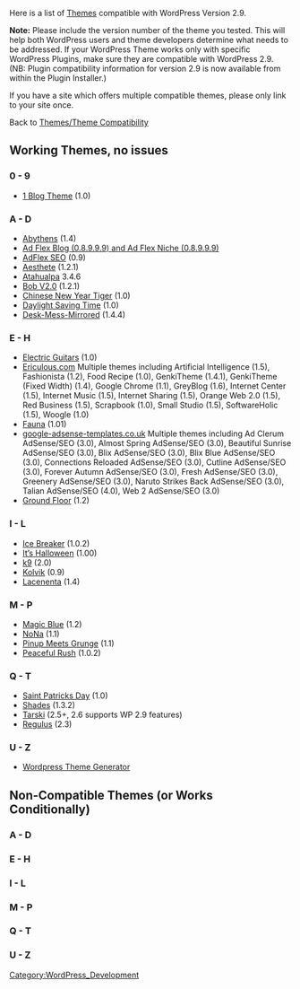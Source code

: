 Here is a list of [[Using_Themes|Themes]] compatible with WordPress Version 2.9.

'''Note:''' Please include the version number of the theme you tested.  This will help both WordPress users and theme developers determine what needs to be addressed. If your WordPress Theme works only with specific WordPress Plugins, make sure they are compatible with WordPress 2.9. (NB: Plugin compatibility information for version 2.9 is now available from within the Plugin Installer.)

If you have a site which offers multiple compatible themes, please only link to your site once.

Back to [[Themes/Theme Compatibility]]

== Working Themes, no issues ==

=== 0 - 9 ===

* [http://1-blog-theme.javier-garcia.com/ 1 Blog Theme] (1.0)

=== A - D ===
* [http://abythens.javier-garcia.com/ Abythens] (1.4)
* [http://www.vklabx.com/wordpress/ Ad Flex Blog (0.8.9.9.9) and Ad Flex Niche (0.8.9.9.9)]
* [http://www.adflexseo.com/ AdFlex SEO] (0.9)
* [http://vatuma.com/wordpress-themes/aesthete Aesthete] (1.2.1)
* [http://wordpress.org/extend/themes/atahualpa Atahualpa] 3.4.6
* [http://www.blogohblog.com/wordpress-theme-blog-oh-blog-v20/ Bob V2.0] (1.2.1)
* [http://www.themeswarehouse.com/chinese-new-year-tiger Chinese New Year Tiger] (1.0)
* [http://www.themeswarehouse.com/daylight-saving-time Daylight Saving Time] (1.0)
* [http://wordpress.org/extend/themes/desk-mess-mirrored Desk-Mess-Mirrored] (1.4.4)

=== E - H ===
* [http://picksguitarbass.com/demo/electric-guitars/ Electric Guitars] (1.0)
* [http://ericulous.com/ Ericulous.com] Multiple themes including Artificial Intelligence (1.5), Fashionista (1.2), Food Recipe (1.0), GenkiTheme (1.4.1), GenkiTheme (Fixed Width) (1.4), Google Chrome (1.1), GreyBlog (1.6), Internet Center (1.5), Internet Music (1.5), Internet Sharing (1.5), Orange Web 2.0 (1.5), Red Business (1.5), Scrapbook (1.0), Small Studio (1.5), SoftwareHolic (1.5), Woogle (1.0)
* [http://noscope.com/fauna Fauna] (1.01)
* [http://www.google-adsense-templates.co.uk/ google-adsense-templates.co.uk] Multiple themes including Ad Clerum AdSense/SEO (3.0), Almost Spring AdSense/SEO (3.0), Beautiful Sunrise AdSense/SEO (3.0), Blix AdSense/SEO (3.0), Blix Blue AdSense/SEO (3.0), Connections Reloaded AdSense/SEO (3.0), Cutline AdSense/SEO (3.0), Forever Autumn AdSense/SEO (3.0), Fresh AdSense/SEO (3.0), Greenery AdSense/SEO (3.0), Naruto Strikes Back AdSense/SEO (3.0), Talian AdSense/SEO (4.0), Web 2 AdSense/SEO (3.0)
* [http://wordpress.org/extend/themes/ground-floor Ground Floor] (1.2)

=== I - L ===

* [http://customtheme.com/themes/ice-breaker/ Ice Breaker] (1.0.2)
* [http://www.themeshq.com/wordpress-themes/its-halloween.php It’s Halloween] (1.00)
* [http://zeo.my/k9 k9] (2.0) 
* [http://dancollier.org/Kolvik Kolvik] (0.9)
* [http://lacenenta.javier-garcia.com/ Lacenenta] (1.4)

=== M - P ===

* [http://wordpress.org/extend/themes/magicblue/ Magic Blue] (1.2)
* [http://wordpress.org/extend/themes/nona NoNa] (1.1)
* [http://buynowshop.com/themes/pinup-meets-grunge/ Pinup Meets Grunge] (1.1)
* [http://www.wpdesigner.com/2007/01/17/peaceful-rush-wordpress-theme/ Peaceful Rush] (1.0.2)

=== Q - T ===

* [http://www.themeswarehouse.com/saint-patricks-day Saint Patricks Day] (1.0)
* [http://wordpress.org/extend/themes/shades Shades] (1.3.2)
* [http://tarskitheme.com/ Tarski] (2.5+, 2.6 supports WP 2.9 features)
* [http://www.binarymoon.co.uk/projects/regulus/ Regulus] (2.3)

=== U - Z ===

* [http://www.yvoschaap.com/wpthemegen/ Wordpress Theme Generator]

== Non-Compatible Themes (or Works Conditionally) ==

=== A - D ===

=== E - H ===

=== I - L ===

=== M - P ===

=== Q - T ===

=== U - Z ===

{{Stub}}
[[Category:WordPress_Development]]